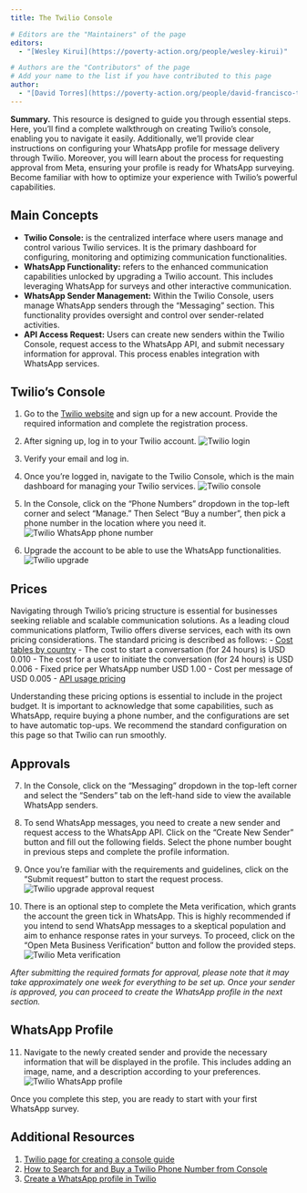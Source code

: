 ```yaml
---
title: The Twilio Console

# Editors are the "Maintainers" of the page
editors:
  - "[Wesley Kirui](https://poverty-action.org/people/wesley-kirui)"

# Authors are the "Contributors" of the page
# Add your name to the list if you have contributed to this page
author:
  - "[David Torres](https://poverty-action.org/people/david-francisco-torres-leon)"
---
```


**Summary.** This resource is designed to guide you through essential steps. Here, you'll find a complete walkthrough on creating Twilio's console, enabling you to navigate it easily. Additionally, we'll provide clear instructions on configuring your WhatsApp profile for message delivery through Twilio. Moreover, you will learn about the process for requesting approval from Meta, ensuring your profile is ready for WhatsApp surveying. Become familiar with how to optimize your experience with Twilio's powerful capabilities.

## Main Concepts
- **Twilio Console:** is the centralized interface where users manage and control various Twilio services. It is the primary dashboard for configuring, monitoring and optimizing communication functionalities.
- **WhatsApp Functionality:** refers to the enhanced communication capabilities unlocked by upgrading a Twilio account. This includes leveraging WhatsApp for surveys and other interactive communication.
- **WhatsApp Sender Management:** Within the Twilio Console, users manage WhatsApp senders through the "Messaging" section. This functionality provides oversight and control over sender-related activities.
- **API Access Request:** Users can create new senders within the Twilio Console, request access to the WhatsApp API, and submit necessary information for approval. This process enables integration with WhatsApp services.

## Twilio's Console
1. Go to the [Twilio website](www.twilio.com) and sign up for a new account. Provide the required information and complete the registration process.
2. After signing up, log in to your Twilio account.
![](../../../assets/images/data_collection_methods/whatsapp/twilio_login.gif "Twilio login")

3. Verify your email and log in.
4. Once you're logged in, navigate to the Twilio Console, which is the main dashboard for managing your Twilio services.
![](../../../assets/images/data_collection_methods/whatsapp/twilio_console.png "Twilio console")

5. In the Console, click on the "Phone Numbers" dropdown in the top-left corner and select "Manage." Then Select "Buy a number", then pick a phone number in the location where you need it.
![](../../../assets/images/data_collection_methods/whatsapp/twilio_phone_number.gif "Twilio WhatsApp phone number")

6. Upgrade the account to be able to use the WhatsApp functionalities.
![](../../../assets/images/data_collection_methods/whatsapp/twilio_upgrade.gif "Twilio upgrade")

## Prices
Navigating through Twilio's pricing structure is essential for businesses seeking reliable and scalable communication solutions. As a leading cloud communications platform, Twilio offers diverse services, each with its own pricing considerations. The standard pricing is described as follows:
- [Cost tables by country](https://www.twilio.com/en-us/whatsapp/pricing)
  - The cost to start a conversation (for 24 hours) is USD 0.010
  - The cost for a user to initiate the conversation (for 24 hours) is USD 0.006
  - Fixed price per WhatsApp number USD 1.00
  - Cost per message of USD 0.005
- [API usage pricing](https://www.twilio.com/en-us/messaging/pricing/conversations-api)

Understanding these pricing options is essential to include in the project budget. It is important to acknowledge that some capabilities, such as WhatsApp, require buying a phone number, and the configurations are set to have automatic top-ups. We recommend the standard configuration on this page so that Twilio can run smoothly. 


## Approvals

7. In the Console, click on the "Messaging" dropdown in the top-left corner and select the "Senders" tab on the left-hand side to view the available WhatsApp senders.
8. To send WhatsApp messages, you need to create a new sender and request access to the WhatsApp API. Click on the "Create New Sender" button and fill out the following fields. Select the phone number bought in previous steps and complete the profile information.
9. Once you're familiar with the requirements and guidelines, click on the "Submit request" button to start the request process.
![](../../../assets/images/data_collection_methods/whatsapp/twilio_approval_request.gif "Twilio upgrade approval request")


10. There is an optional step to complete the Meta verification, which grants the account the green tick in WhatsApp. This is highly recommended if you intend to send WhatsApp messages to a skeptical population and aim to enhance response rates in your surveys. To proceed, click on the "Open Meta Business Verification" button and follow the provided steps.
![](../../../assets/images/data_collection_methods/whatsapp/twilio_meta_verification.png "Twilio Meta verification")

_After submitting the required formats for approval, please note that it may take approximately one week for everything to be set up. Once your sender is approved, you can proceed to create the WhatsApp profile in the next section._


## WhatsApp Profile

11. Navigate to the newly created sender and provide the necessary information that will be displayed in the profile. This includes adding an image, name, and a description according to your preferences.
![](../../../assets/images/data_collection_methods/whatsapp/twilio_whatsapp_profile.gif "Twilio WhatsApp profile")


Once you complete this step, you are ready to start with your first WhatsApp survey.

## Additional Resources
1. [Twilio page for creating a console guide](https://www.twilio.com/try-twilio)
2. [How to Search for and Buy a Twilio Phone Number from Console](https://support.twilio.com/hc/en-us/articles/223135247-How-to-Search-for-and-Buy-a-Twilio-Phone-Number-from-Console)
3. [Create a WhatsApp profile in Twilio](https://www.twilio.com/es-mx/docs/whatsapp/tutorial/connect-number-business-profile#step-2-submit-a-sender-profile-and-message-templates)